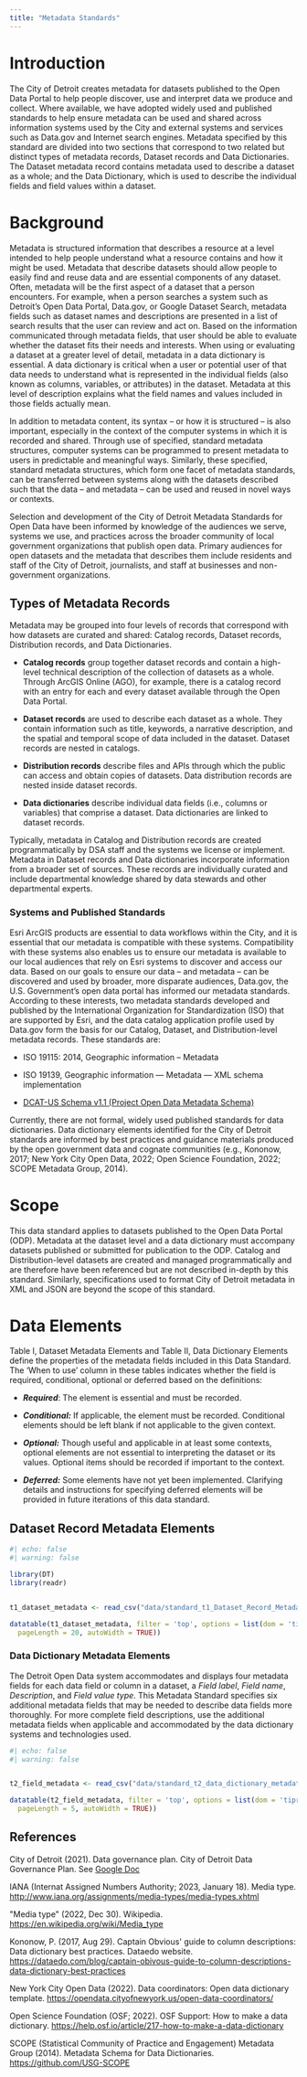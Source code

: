 ```yaml
---
title: "Metadata Standards"
---
```


# Introduction

The City of Detroit creates metadata for datasets published to the Open Data Portal to help people discover, use and interpret data we produce and collect. Where available, we have adopted widely used and published standards to help ensure metadata can be used and shared across information systems used by the City and external systems and services such as Data.gov and Internet search engines. Metadata specified by this standard are divided into two sections that correspond to two related but distinct types of metadata records, Dataset records and Data Dictionaries. The Dataset metadata record contains metadata used to describe a dataset as a whole; and the Data Dictionary, which is used to describe the individual fields and field values within a dataset.

# Background

Metadata is structured information that describes a resource at a level intended to help people understand what a resource contains and how it might be used. Metadata that describe datasets should allow people to easily find and reuse data and are essential components of any dataset. Often, metadata will be the first aspect of a dataset that a person encounters. For example, when a person searches a system such as Detroit's Open Data Portal, Data.gov, or Google Dataset Search, metadata fields such as dataset names and descriptions are presented in a list of search results that the user can review and act on. Based on the information communicated through metadata fields, that user should be able to evaluate whether the dataset fits their needs and interests. When using or evaluating a dataset at a greater level of detail, metadata in a data dictionary is essential. A data dictionary is critical when a user or potential user of that data needs to understand what is represented in the individual fields (also known as columns, variables, or attributes) in the dataset. Metadata at this level of description explains what the field names and values included in those fields actually mean.

In addition to metadata content, its syntax -- or how it is structured -- is also important, especially in the context of the computer systems in which it is recorded and shared. Through use of specified, standard metadata structures, computer systems can be programmed to present metadata to users in predictable and meaningful ways. Similarly, these specified, standard metadata structures, which form one facet of metadata standards, can be transferred between systems along with the datasets described such that the data -- and metadata -- can be used and reused in novel ways or contexts.

Selection and development of the City of Detroit Metadata Standards for Open Data have been informed by knowledge of the audiences we serve, systems we use, and practices across the broader community of local government organizations that publish open data. Primary audiences for open datasets and the metadata that describes them include residents and staff of the City of Detroit, journalists, and staff at businesses and non-government organizations.

## Types of Metadata Records

Metadata may be grouped into four levels of records that correspond with how datasets are curated and shared: Catalog records, Dataset records, Distribution records, and Data Dictionaries.

-   **Catalog records** group together dataset records and contain a high-level technical description of the collection of datasets as a whole. Through ArcGIS Online (AGO), for example, there is a catalog record with an entry for each and every dataset available through the Open Data Portal.

<!-- -->

-   **Dataset records** are used to describe each dataset as a whole. They contain information such as title, keywords, a narrative description, and the spatial and temporal scope of data included in the dataset. Dataset records are nested in catalogs.

<!-- -->

-   **Distribution records** describe files and APIs through which the public can access and obtain copies of datasets. Data distribution records are nested inside dataset records.

-   **Data dictionaries** describe individual data fields (i.e., columns or variables) that comprise a dataset. Data dictionaries are linked to dataset records.

Typically, metadata in Catalog and Distribution records are created programmatically by DSA staff and the systems we license or implement. Metadata in Dataset records and Data dictionaries incorporate information from a broader set of sources. These records are individually curated and include departmental knowledge shared by data stewards and other departmental experts.

### Systems and Published Standards

Esri ArcGIS products are essential to data workflows within the City, and it is essential that our metadata is compatible with these systems. Compatibility with these systems also enables us to ensure our metadata is available to our local audiences that rely on Esri systems to discover and access our data. Based on our goals to ensure our data -- and metadata -- can be discovered and used by broader, more disparate audiences, Data.gov, the U.S. Government's open data portal has informed our metadata standards. According to these interests, two metadata standards developed and published by the International Organization for Standardization (ISO) that are supported by Esri, and the data catalog application profile used by Data.gov form the basis for our Catalog, Dataset, and Distribution-level metadata records. These standards are:

-   ISO 19115: 2014, Geographic information -- Metadata

-   ISO 19139, Geographic information --- Metadata --- XML schema implementation

-   [DCAT-US Schema v1.1 (Project Open Data Metadata Schema)](https://resources.data.gov/resources/dcat-us/)

Currently, there are not formal, widely used published standards for data dictionaries. Data dictionary elements identified for the City of Detroit standards are informed by best practices and guidance materials produced by the open government data and cognate communities (e.g., Kononow, 2017; New York City Open Data, 2022; Open Science Foundation, 2022; SCOPE Metadata Group, 2014).

# Scope

This data standard applies to datasets published to the Open Data Portal (ODP). Metadata at the dataset level and a data dictionary must accompany datasets published or submitted for publication to the ODP. Catalog and Distribution-level datasets are created and managed programmatically and are therefore have been referenced but are not described in-depth by this standard. Similarly, specifications used to format City of Detroit metadata in XML and JSON are beyond the scope of this standard.

# Data Elements

Table I, Dataset Metadata Elements and Table II, Data Dictionary Elements define the properties of the metadata fields included in this Data Standard. The 'When to use' column in these tables indicates whether the field is required, conditional, optional or deferred based on the definitions:

-   ***Required***: The element is essential and must be recorded.

-   ***Conditional:*** If applicable, the element must be recorded. Conditional elements should be left blank if not applicable to the given context.

-   ***Optional:*** Though useful and applicable in at least some contexts, optional elements are not essential to interpreting the dataset or its values. Optional items should be recorded if important to the context.

-   ***Deferred:*** Some elements have not yet been implemented. Clarifying details and instructions for specifying deferred elements will be provided in future iterations of this data standard.

## Dataset Record Metadata Elements

```r
#| echo: false
#| warning: false

library(DT)
library(readr)


t1_dataset_metadata <- read_csv("data/standard_t1_Dataset_Record_Metadata_Elements.csv")

datatable(t1_dataset_metadata, filter = 'top', options = list(dom = 'tipr',
  pageLength = 20, autoWidth = TRUE))
```

### Data Dictionary Metadata Elements

The Detroit Open Data system accommodates and displays four metadata fields for each data field or column in a dataset, a *Field label*, *Field name*, *Description*, and *Field value type*. This Metadata Standard specifies six additional metadata fields that may be needed to describe data fields more thoroughly. For more complete field descriptions, use the additional metadata fields when applicable and accommodated by the data dictionary systems and technologies used.

```r
#| echo: false
#| warning: false


t2_field_metadata <- read_csv("data/standard_t2_data_dictionary_metadata_elements.csv")

datatable(t2_field_metadata, filter = 'top', options = list(dom = 'tipr',
  pageLength = 5, autoWidth = TRUE))
```


## References

City of Detroit (2021). Data governance plan. City of Detroit Data Governance Plan. See [Google Doc](https://docs.google.com/document/d/1o6WdvrVDN2Rpw4Ke9pM95T9iRaOWKUnynu0WJv7OTp0/)

IANA (Internat Assigned Numbers Authority; 2023, January 18). Media type. <http://www.iana.org/assignments/media-types/media-types.xhtml>

\"Media type\" (2022, Dec 30). Wikipedia. <https://en.wikipedia.org/wiki/Media_type>

Kononow, P. (2017, Aug 29). Captain Obvious\' guide to column descriptions: Data dictionary best practices. Dataedo website. <https://dataedo.com/blog/captain-obivous-guide-to-column-descriptions-data-dictionary-best-practices>

New York City Open Data (2022). Data coordinators: Open data dictionary template. <https://opendata.cityofnewyork.us/open-data-coordinators/>

Open Science Foundation (OSF; 2022). OSF Support: How to make a data dictionary. <https://help.osf.io/article/217-how-to-make-a-data-dictionary>

SCOPE (Statistical Community of Practice and Engagement) Metadata Group (2014). Metadata Schema for Data Dictionaries. <https://github.com/USG-SCOPE>
